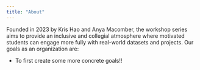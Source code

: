 ```yaml
---
title: "About"
---
```


Founded in 2023 by Kris Hao and Anya Macomber, the workshop series aims to provide an inclusive and collegial atmosphere where motivated students can engage more fully with real-world datasets and projects. Our goals as an organization are:

- To first create some more concrete goals!!